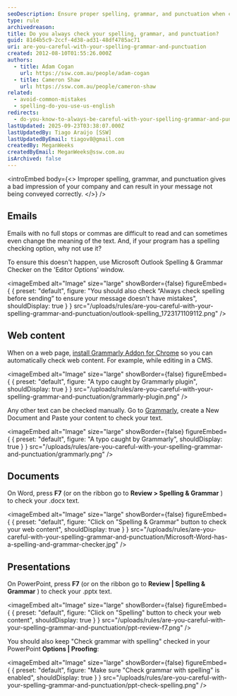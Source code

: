 ```yaml
---
seoDescription: Ensure proper spelling, grammar, and punctuation when creating web content to convey your message effectively.
type: rule
archivedreason:
title: Do you always check your spelling, grammar, and punctuation?
guid: 81d4b5c9-2ccf-4d38-ad31-48df4785ac71
uri: are-you-careful-with-your-spelling-grammar-and-punctuation
created: 2012-08-10T01:55:26.000Z
authors:
  - title: Adam Cogan
    url: https://ssw.com.au/people/adam-cogan
  - title: Cameron Shaw
    url: https://ssw.com.au/people/cameron-shaw
related:
  - avoid-common-mistakes
  - spelling-do-you-use-us-english
redirects:
  - do-you-know-to-always-be-careful-with-your-spelling-grammar-and-punctuation
lastUpdated: 2025-09-23T03:38:07.000Z
lastUpdatedBy: Tiago Araújo [SSW]
lastUpdatedByEmail: tiagov8@gmail.com
createdBy: MeganWeeks
createdByEmail: MeganWeeks@ssw.com.au
isArchived: false
---
```


<introEmbed
  body={<>
Improper spelling, grammar, and punctuation gives a bad impression of your company and can result in your message not being conveyed correctly.
  </>}
/>
## Emails

Emails with no full stops or commas are difficult to read and can sometimes even change the meaning of the text. And, if your program has a spelling checking option, why not use it?

To ensure this doesn't happen, use Microsoft Outlook Spelling & Grammar Checker on the 'Editor Options' window.


<imageEmbed
  alt="Image"
  size="large"
  showBorder={false}
  figureEmbed={ {
    preset: "default",
    figure: "You should also check “Always check spelling before sending” to ensure your message doesn't have mistakes",
    shouldDisplay: true
  } }
  src="/uploads/rules/are-you-careful-with-your-spelling-grammar-and-punctuation/outlook-spelling_1723171109112.png"
/>


## Web content

When on a web page, [install Grammarly Addon for Chrome](https://chrome.google.com/webstore/detail/grammarly-for-chrome/kbfnbcaeplbcioakkpcpgfkobkghlhen) so you can automatically check web content. For example, while editing in a CMS.


<imageEmbed
  alt="Image"
  size="large"
  showBorder={false}
  figureEmbed={ {
    preset: "default",
    figure: "A typo caught by Grammarly plugin",
    shouldDisplay: true
  } }
  src="/uploads/rules/are-you-careful-with-your-spelling-grammar-and-punctuation/grammarly-plugin.png"
/>


Any other text can be checked manually. Go to [Grammarly](https://app.grammarly.com), create a New Document and Paste your content to check your text.


<imageEmbed
  alt="Image"
  size="large"
  showBorder={false}
  figureEmbed={ {
    preset: "default",
    figure: "A typo caught by Grammarly",
    shouldDisplay: true
  } }
  src="/uploads/rules/are-you-careful-with-your-spelling-grammar-and-punctuation/grammarly.png"
/>


## Documents

On Word, press **F7** (or on the ribbon go to **Review &gt; Spelling & Grammar** ) to check your .docx text.


<imageEmbed
  alt="Image"
  size="large"
  showBorder={false}
  figureEmbed={ {
    preset: "default",
    figure: "Click on \"Spelling & Grammar\" button to check your web content",
    shouldDisplay: true
  } }
  src="/uploads/rules/are-you-careful-with-your-spelling-grammar-and-punctuation/Microsoft-Word-has-a-spelling-and-grammar-checker.jpg"
/>


## Presentations

On PowerPoint, press **F7** (or on the ribbon go to **Review | Spelling & Grammar** ) to check your .pptx text.


<imageEmbed
  alt="Image"
  size="large"
  showBorder={false}
  figureEmbed={ {
    preset: "default",
    figure: "Click on \"Spelling\" button to check your web content",
    shouldDisplay: true
  } }
  src="/uploads/rules/are-you-careful-with-your-spelling-grammar-and-punctuation/ppt-review-f7.png"
/>


You should also keep "Check grammar with spelling" checked in your PowerPoint **Options | Proofing**:


<imageEmbed
  alt="Image"
  size="large"
  showBorder={false}
  figureEmbed={ {
    preset: "default",
    figure: "Make sure \"Check grammar with spelling\" is enabled",
    shouldDisplay: true
  } }
  src="/uploads/rules/are-you-careful-with-your-spelling-grammar-and-punctuation/ppt-check-spelling.png"
/>
